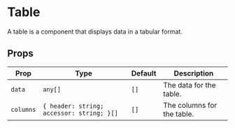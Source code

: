 

# Table

A table is a component that displays data in a tabular format.

<ComponentShowcase>
  <GlassTable
    data={[
      { name: "John Doe", age: 30 },
      { name: "Jane Doe", age: 25 },
    ]}
    columns={[
      { header: "Name", accessor: "name" },
      { header: "Age", accessor: "age" },
    ]}
  />
</ComponentShowcase>

## Props

| Prop | Type | Default | Description |
| --- | --- | --- | --- |
| `data` | `any[]` | `[]` | The data for the table. |
| `columns` | `{ header: string; accessor: string; }[]` | `[]` | The columns for the table. |
